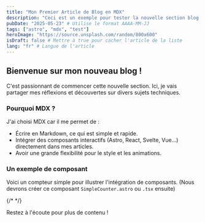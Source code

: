 ```yaml
---
title: "Mon Premier Article de Blog en MDX"
description: "Ceci est un exemple pour tester la nouvelle section blog de mon portfolio."
pubDate: "2025-05-23" # Utilise le format AAAA-MM-JJ
tags: ["astro", "mdx", "test"]
heroImage: "https://source.unsplash.com/random/800x600"
isDraft: false # Mettre à true pour cacher l'article de la liste
lang: "fr" # Langue de l'article
---
```


## Bienvenue sur mon nouveau blog !

C'est passionnant de commencer cette nouvelle section. Ici, je vais partager mes réflexions et découvertes sur divers sujets techniques.

### Pourquoi MDX ?

J'ai choisi MDX car il me permet de :

- Écrire en Markdown, ce qui est simple et rapide.
- Intégrer des composants interactifs (Astro, React, Svelte, Vue...) directement dans mes articles.
- Avoir une grande flexibilité pour le style et les animations.

### Un exemple de composant

Voici un compteur simple pour illustrer l'intégration de composants.
(Nous devrons créer ce composant `SimpleCounter.astro` ou `.tsx` ensuite)

{/* <SimpleCounter client:load /> */}

Restez à l'écoute pour plus de contenu !
